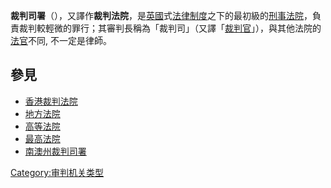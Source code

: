 {{Unreferenced|time=2019-02-12T08:16:51+00:00}}
{{CourtsEnglandWales}}
{{legal}}
'''裁判司署'''（{{lang-en|Magistrates' Court}}），又譯作'''裁判法院'''，是[[英國|英國]]式[[法律制度|法律制度]]之下的最初級的[[刑事|刑事]][[法院|法院]]，負責裁判較輕微的罪行；其審判長稱為「裁判司」（又譯「[[裁判官|裁判官]]」），與其他法院的[[法官|法官]]不同, 不一定是律師。

==參見==
*[[香港裁判法院|香港裁判法院]]
*[[地方法院|地方法院]]
*[[高等法院|高等法院]]
*[[最高法院|最高法院]]
*[[南澳州裁判司署|南澳州裁判司署]]

{{law-stub}}
{{gov-stub}}

[[Category:审判机关类型|Category:审判机关类型]]
